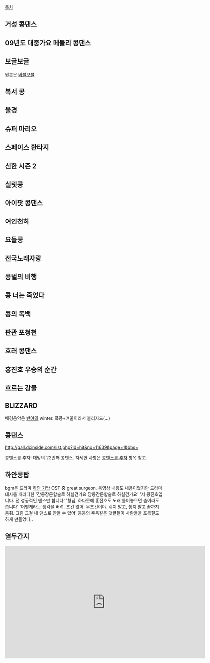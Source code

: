 [[목차]]

== 거성 콩댄스 ==

{{{#!html
<iframe title='거성콩댄스 ㅋㅋ' width='640px' height='360px' src='http://videofarm.daum.net/controller/video/viewer/Video.html?vid=WmLgX9TD2Ss$&play_loc=undefined' frameborder='0' scrolling='no' ></iframe>
원본은 거성체조
}}}

== 09년도 대중가요 메들리 콩댄스 ==

{{{#!html
<iframe title='콩댄스 대중가요 메들리 버전' width='502px' height='399px' src='http://videofarm.daum.net/controller/video/viewer/Video.html?vid=RUS9gIDzILA$&play_loc=undefined' frameborder='0' scrolling='no' ></iframe>
}}}

== 보글보글 ==

{{{#!html
<object id='mgoonPlayer' classid='clsid:D27CDB6E-AE6D-11cf-96B8-444553540000' width='500' height='423' align='middle'><param name='allowScriptAccess' value='always' /><param name='allowFullScreen' value='true' /><param name='movie' value='http://play.mgoon.com/Video/V657138@0' /><param name='quality' value='high' /><param name='bgcolor' value='#000000' /><embed src='http://play.mgoon.com/Video/V657138@0' classid='clsid:D27CDB6E-AE6D-11cf-96B8-444553540000' quality='high' bgcolor='#000000' width='500' height='423' name='mgoonPlayer' align='middle' allowScriptAccess='always' allowFullScreen='true' type='application/x-shockwave-flash' /></object>
}}}
원본은 [[버블보블]].

== 복서 콩 ==

{{{#!html
<iframe width="500" height="408" src="http://serviceapi.nmv.naver.com/flash/convertIframeTag.nhn?vid=ECF2C383D843897F60B3909DE1F3D56A1DE7&outKey=V1241b40e62aca350ed64cb9b620e0d9981c5a78efc3f23a108b6cb9b620e0d9981c5" frameborder="no" scrolling="no"></iframe>
}}}

== 불경 ==

{{{#!html
<object id='skplayer' name='skplayer' width='480' height='384' classid='clsid:D27CDB6E-AE6D-11cf-96B8-444553540000' codebase='http://download.macromedia.com/pub/shockwave/cabs/flash/swflash.cab#version=9.0.115.00'><param name='movie' value='http://v.nate.com/v.sk/movie/0|209326975/20090831020800861200921001' /><param name='allowFullscreen' value='true' /><param name='allowScriptAccess' value='always' /><param name='wmode' value='transparent' /><embed src='http://v.nate.com/v.sk/movie/0|209326975/20090831020800861200921001' wmode='transparent' allowScriptAccess='always' allowFullscreen='true' name='skplayer' width='480' height='384' type='application/x-shockwave-flash' pluginspage='http://www.macromedia.com/go/getflashplayer' /></object>
}}}

== 슈퍼 마리오 ==

{{{#!html
<object id='skplayer' name='skplayer' width='480' height='384' classid='clsid:D27CDB6E-AE6D-11cf-96B8-444553540000' codebase='http://download.macromedia.com/pub/shockwave/cabs/flash/swflash.cab#version=9.0.115.00'><param name='movie' value='http://v.nate.com/v.sk/movie/0|174513356/20080123000100373591391001' /><param name='allowFullscreen' value='true' /><param name='allowScriptAccess' value='always' /><param name='wmode' value='transparent' /><embed src='http://v.nate.com/v.sk/movie/0|174513356/20080123000100373591391001' wmode='transparent' allowScriptAccess='always' allowFullscreen='true' name='skplayer' width='480' height='384' type='application/x-shockwave-flash' pluginspage='http://www.macromedia.com/go/getflashplayer' /></object>
}}}

== 스페이스 환타지 ==

{{{#!html
<object classid="clsid:d27cdb6e-ae6d-11cf-96b8-444553540000" codebase="http://download.macromedia.com/pub/shockwave/cabs/flash/swflash.cab#version=10,0,0,0" width="500" height="402" id="movie" align="middle">	<param name="quality" value="high" />	<param name="movie" value="http://flvr.pandora.tv/flv2pan/flvmovie.dll/userid=yt6c3&amp;prgid=4805280&amp;skin=1&countryChk=ko" />	<param name="allowScriptAccess" value="always" />	<param name="allowFullScreen" value="true" />	<param name="wmode" value="transparent" />	<embed src="http://flvr.pandora.tv/flv2pan/flvmovie.dll/userid=yt6c3&amp;prgid=4805280&amp;skin=1&countryChk=ko" type="application/x-shockwave-flash" wmode="transparent" allowScriptAccess="always" allowFullScreen="true" pluginspage="http://www.macromedia.com/go/getflashplayer" width="500" height="402" /></embed></object>
}}}

== 신한 시즌 2 ==

{{{#!html
<iframe title='콩댄스 신한은행 스타리그 시즌 2ver.' width='640px' height='360px' src='http://videofarm.daum.net/controller/video/viewer/Video.html?vid=fseNn4FAir4$&play_loc=undefined' frameborder='0' scrolling='no' ></iframe>
}}}

== 실릿콩 ==

{{{#!html
<iframe width="420" height="315" src="http://www.youtube.com/embed/dkfMjiJAcrY" frameborder="0" allowfullscreen></iframe>
}}}

== 아이팟 콩댄스 ==

{{{#!html
<iframe width="420" height="315" src="//www.youtube.com/embed/RBrm5vbXqvE" frameborder="0" allowfullscreen></iframe>
}}}

== 여인천하 ==

{{{#!html
<object classid="clsid:d27cdb6e-ae6d-11cf-96b8-444553540000" codebase="http://download.macromedia.com/pub/shockwave/cabs/flash/swflash.cab#version=10,0,0,0" width="500" height="402" id="movie" align="middle">	<param name="quality" value="high" />	<param name="movie" value="http://flvr.pandora.tv/flv2pan/flvmovie.dll/userid=doengao&amp;prgid=4238977&amp;skin=1&countryChk=ko" />	<param name="allowScriptAccess" value="always" />	<param name="allowFullScreen" value="true" />	<param name="wmode" value="transparent" />	<embed src="http://flvr.pandora.tv/flv2pan/flvmovie.dll/userid=doengao&amp;prgid=4238977&amp;skin=1&countryChk=ko" type="application/x-shockwave-flash" wmode="transparent" allowScriptAccess="always" allowFullScreen="true" pluginspage="http://www.macromedia.com/go/getflashplayer" width="500" height="402" /></embed></object>
}}}

== 요들콩 ==

{{{#!html
<iframe title='요들 콩댄스' width='502px' height='399px' src='http://videofarm.daum.net/controller/video/viewer/Video.html?vid=DBHf68Z4eE8$&play_loc=undefined' frameborder='0' scrolling='no' ></iframe>
}}}

== 전국노래자랑 ==

{{{#!html
<object id='skplayer' name='skplayer' width='480' height='384' classid='clsid:D27CDB6E-AE6D-11cf-96B8-444553540000' codebase='http://download.macromedia.com/pub/shockwave/cabs/flash/swflash.cab#version=9.0.115.00'><param name='movie' value='http://v.nate.com/v.sk/movie/0|77267313/20080421010400430280441001' /><param name='allowFullscreen' value='true' /><param name='allowScriptAccess' value='always' /><param name='wmode' value='transparent' /><embed src='http://v.nate.com/v.sk/movie/0|77267313/20080421010400430280441001' wmode='transparent' allowScriptAccess='always' allowFullscreen='true' name='skplayer' width='480' height='384' type='application/x-shockwave-flash' pluginspage='http://www.macromedia.com/go/getflashplayer' /></object>
}}}

== 콩벌의 비행 ==

{{{#!html
<iframe title='콩벌의 비행' width='540px' height='310px' src='http://videofarm.daum.net/controller/video/viewer/Video.html?vid=nwoLrYNxQFs$&play_loc=undefined' frameborder='0' scrolling='no' ></iframe>
}}}

== 콩 너는 죽었다 ==

{{{#!html
<object classid="clsid:d27cdb6e-ae6d-11cf-96b8-444553540000" codebase="http://download.macromedia.com/pub/shockwave/cabs/flash/swflash.cab#version=10,0,0,0" width="500" height="402" id="movie" align="middle">	<param name="quality" value="high" />	<param name="movie" value="http://flvr.pandora.tv/flv2pan/flvmovie.dll/userid=doengao&amp;prgid=4191796&amp;skin=1&countryChk=ko" />	<param name="allowScriptAccess" value="always" />	<param name="allowFullScreen" value="true" />	<param name="wmode" value="transparent" />	<embed src="http://flvr.pandora.tv/flv2pan/flvmovie.dll/userid=doengao&amp;prgid=4191796&amp;skin=1&countryChk=ko" type="application/x-shockwave-flash" wmode="transparent" allowScriptAccess="always" allowFullScreen="true" pluginspage="http://www.macromedia.com/go/getflashplayer" width="500" height="402" /></embed></object>
}}}

== 콩의 독백 ==

{{{#!html
<object classid="clsid:d27cdb6e-ae6d-11cf-96b8-444553540000" codebase="http://download.macromedia.com/pub/shockwave/cabs/flash/swflash.cab#version=10,0,0,0" width="500" height="402" id="movie" align="middle">	<param name="quality" value="high" />	<param name="movie" value="http://flvr.pandora.tv/flv2pan/flvmovie.dll/userid=panstar&amp;prgid=5951376&amp;skin=1&countryChk=ko" />	<param name="allowScriptAccess" value="always" />	<param name="allowFullScreen" value="true" />	<param name="wmode" value="transparent" />	<embed src="http://flvr.pandora.tv/flv2pan/flvmovie.dll/userid=panstar&amp;prgid=5951376&amp;skin=1&countryChk=ko" type="application/x-shockwave-flash" wmode="transparent" allowScriptAccess="always" allowFullScreen="true" pluginspage="http://www.macromedia.com/go/getflashplayer" width="500" height="402" /></embed></object>
}}}

== 판관 포청천 ==

{{{#!html
<iframe width="500" height="408" src="http://serviceapi.nmv.naver.com/flash/convertIframeTag.nhn?vid=8C115339CFDCCF5CFA3DDED0B06BBC892E14&outKey=V1296f18993909d37c7d4b9f35e9bb7398afcd65df7dd2c935b64b9f35e9bb7398afc" frameborder="no" scrolling="no"></iframe>
}}}

== 호러 콩댄스 ==

{{{#!html
<iframe width="500" height="408" src="http://serviceapi.nmv.naver.com/flash/convertIframeTag.nhn?vid=B67C463CC7187325C293757BD6F9E80411AA&outKey=V121029a3090fc7bc0fa8f5aecf0fbbff0cdff51005aff12bbf7cf5aecf0fbbff0cdf" frameborder="no" scrolling="no"></iframe>
}}}

== 홍진호 우승의 순간 ==

{{{#!html
<iframe width="420" height="315" src="http://www.youtube.com/embed/2CSf63BdYj8" frameborder="0" allowfullscreen></iframe>
}}}

== 흐르는 강물 ==

{{{#!html
<object id='skplayer' name='skplayer' width='480' height='384' classid='clsid:D27CDB6E-AE6D-11cf-96B8-444553540000' codebase='http://download.macromedia.com/pub/shockwave/cabs/flash/swflash.cab#version=9.0.115.00'><param name='movie' value='http://v.nate.com/v.sk/movie/0%7C176575588/20080209010200375662481001' /><param name='allowFullscreen' value='true' /><param name='allowScriptAccess' value='always' /><param name='wmode' value='transparent' /><embed src='http://v.nate.com/v.sk/movie/0%7C176575588/20080209010200375662481001' wmode='transparent' allowScriptAccess='always' allowFullscreen='true' name='skplayer' width='480' height='384' type='application/x-shockwave-flash' pluginspage='http://www.macromedia.com/go/getflashplayer' /></object>
}}}

== BLIZZARD ==

{{{#!html
<iframe width="500" height="408" src="http://serviceapi.nmv.naver.com/flash/convertIframeTag.nhn?vid=516187C8352B7505A8CFB21FA7062EFA1C02&outKey=V122b0e2af7a65bda3a6bed51fd7a4a9ac4e95b97bfbf5c092a65ed51fd7a4a9ac4e9" frameborder="no" scrolling="no"></iframe>
}}}

배경음악은 [[반야]]의 winter. 폭풍+겨울이라서 블리자드(...)

== 콩댄스 ==
{{{#!html
<iframe width="480" height="360" src="http://www.youtube.com/embed/pALQCHLpdVI" frameborder="0" allowfullscreen></iframe>}}}

http://gall.dcinside.com/list.php?id=hit&no=11639&page=1&bbs=

콩댄스를 추자! 대망의 22번째 콩댄스.  자세한 사항은 [[콩댄스를 추자]] 항목 참고.

== 하얀콩탑 ==

{{{#!html
<iframe width="640" height="360" src="http://www.youtube.com/embed/qqAwSbVGCWs?feature=player_detailpage" frameborder="0" allowfullscreen></iframe>
}}}

bgm은 드라마 [[하얀 거탑]] OST 중 great surgeon. 동영상 내용도 내용이었지만 드라마 대사를 패러디한 '간콩장문합술로 하실건가요 담콩간문합술로 하실건가요' '저 콩진호입니다. 전 성공적인 댄스만 합니다' '형님, 하다못해 홍진호도 노래 틀어놓으면 춤이라도 춥니다' '어떻게라는 생각을 버려. 조건 없어. 무조건이야. 쉬지 말고, 놓지 말고 끝까지 춤춰. 그럼 그걸 내 댄스로 만들 수 있어' 등등의 주옥같은 댓글들이 사람들을 포복절도하게 만들었다..
== 열두간지 ==

{{{#!html
<iframe title='엽갤 콩댄스 관련 영상' width='640px' height='360px' src='http://videofarm.daum.net/controller/video/viewer/Video.html?vid=ZhkvC89aNr4$&play_loc=undefined&alert=true' frameborder='0' scrolling='no' ></iframe>}}}


<iframe title='최근갤에 올라온 짤로 만든 영계백숙 콩댄스' width='640px' height='360px' src='http://videofarm.daum.net/controller/video/viewer/Video.html?vid=v8190OAshvA88A55NAOgsha&play_loc=undefined&alert=true' frameborder='0' scrolling='no' ></iframe>


